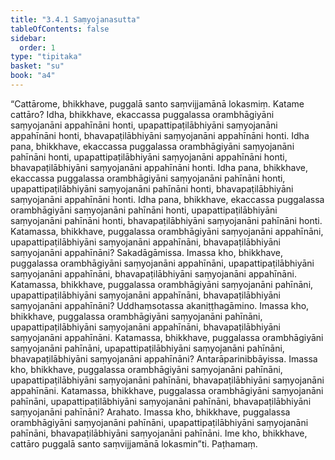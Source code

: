 ```yaml
---
title: "3.4.1 Saṃyojanasutta"
tableOfContents: false
sidebar:
  order: 1
type: "tipitaka"
basket: "su"
book: "a4"
---
```



<DynamicBreadcrumb />

<Division number="131" book="a4">

<Paragraph number="835" book="a4">
“Cattārome, bhikkhave, puggalā santo saṃvijjamānā lokasmiṃ. Katame cattāro? Idha, bhikkhave, ekaccassa puggalassa orambhāgiyāni saṃyojanāni appahīnāni honti, upapattipaṭilābhiyāni saṃyojanāni appahīnāni honti, bhavapaṭilābhiyāni saṃyojanāni appahīnāni honti.
</Paragraph>

<Paragraph number="836" book="a4">
Idha pana, bhikkhave, ekaccassa puggalassa orambhāgiyāni saṃyojanāni pahīnāni honti, upapattipaṭilābhiyāni saṃyojanāni appahīnāni honti, bhavapaṭilābhiyāni saṃyojanāni appahīnāni honti.
</Paragraph>

<Paragraph number="837" book="a4">
Idha pana, bhikkhave, ekaccassa puggalassa orambhāgiyāni saṃyojanāni pahīnāni honti, upapattipaṭilābhiyāni saṃyojanāni pahīnāni honti, bhavapaṭilābhiyāni saṃyojanāni appahīnāni honti.
</Paragraph>

<Paragraph number="838" book="a4">
Idha pana, bhikkhave, ekaccassa puggalassa orambhāgiyāni saṃyojanāni pahīnāni honti, upapattipaṭilābhiyāni saṃyojanāni pahīnāni honti, bhavapaṭilābhiyāni saṃyojanāni pahīnāni honti.
</Paragraph>

<Paragraph number="839" book="a4">
Katamassa, bhikkhave, puggalassa orambhāgiyāni saṃyojanāni appahīnāni, upapattipaṭilābhiyāni saṃyojanāni appahīnāni, bhavapaṭilābhiyāni saṃyojanāni appahīnāni? Sakadāgāmissa. Imassa kho, bhikkhave, puggalassa orambhāgiyāni saṃyojanāni appahīnāni, upapattipaṭilābhiyāni saṃyojanāni appahīnāni, bhavapaṭilābhiyāni saṃyojanāni appahīnāni.
</Paragraph>

<Paragraph number="840" book="a4">
Katamassa, bhikkhave, puggalassa orambhāgiyāni saṃyojanāni pahīnāni, upapattipaṭilābhiyāni saṃyojanāni appahīnāni, bhavapaṭilābhiyāni saṃyojanāni appahīnāni? Uddhaṃsotassa akaniṭṭhagāmino. Imassa kho, bhikkhave, puggalassa orambhāgiyāni saṃyojanāni pahīnāni, upapattipaṭilābhiyāni saṃyojanāni appahīnāni, bhavapaṭilābhiyāni saṃyojanāni appahīnāni.
</Paragraph>

<Paragraph number="841" book="a4">
Katamassa, bhikkhave, puggalassa orambhāgiyāni saṃyojanāni pahīnāni, upapattipaṭilābhiyāni saṃyojanāni pahīnāni, bhavapaṭilābhiyāni saṃyojanāni appahīnāni? Antarāparinibbāyissa. Imassa kho, bhikkhave, puggalassa orambhāgiyāni saṃyojanāni pahīnāni, upapattipaṭilābhiyāni saṃyojanāni pahīnāni, bhavapaṭilābhiyāni saṃyojanāni appahīnāni.
</Paragraph>

<Paragraph number="842" book="a4">
Katamassa, bhikkhave, puggalassa orambhāgiyāni saṃyojanāni pahīnāni, upapattipaṭilābhiyāni saṃyojanāni pahīnāni, bhavapaṭilābhiyāni saṃyojanāni pahīnāni? Arahato. Imassa kho, bhikkhave, puggalassa orambhāgiyāni saṃyojanāni pahīnāni, upapattipaṭilābhiyāni saṃyojanāni pahīnāni, bhavapaṭilābhiyāni saṃyojanāni pahīnāni. Ime kho, bhikkhave, cattāro puggalā santo saṃvijjamānā lokasmin”ti.

</Paragraph>
</Division>

<Paragraph number="843" type="center" book="a4">
Paṭhamaṃ.
</Paragraph>